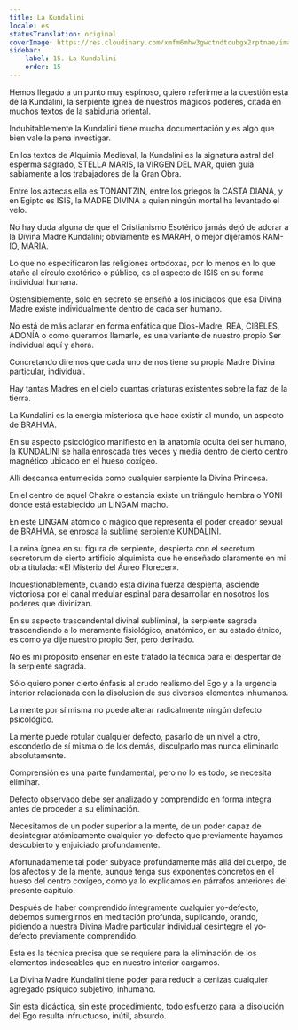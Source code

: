 ```yaml
---
title: La Kundalini
locale: es
statusTranslation: original
coverImage: https://res.cloudinary.com/xmfm6mhw3gwctndtcubgx2rptnae/image/upload/v1741354419/small_cover_la_gran_rebelion_28716e29d2.webp
sidebar:
    label: 15. La Kundalini
    order: 15
---
```

Hemos llegado a un punto muy espinoso, quiero referirme a la cuestión esta de la Kundalini, la serpiente ígnea de nuestros mágicos poderes, citada en muchos textos de la sabiduría oriental.

Indubitablemente la Kundalini tiene mucha documentación y es algo que bien vale la pena investigar.

En los textos de Alquimia Medieval, la Kundalini es la signatura astral del esperma sagrado, STELLA MARIS, la VIRGEN DEL MAR, quien guía sabiamente a los trabajadores de la Gran Obra.

Entre los aztecas ella es TONANTZIN, entre los griegos la CASTA DIANA, y en Egipto es ISIS, la MADRE DIVINA a quien ningún mortal ha levantado el velo.

No hay duda alguna de que el Cristianismo Esotérico jamás dejó de adorar a la Divina Madre Kundalini; obviamente es MARAH, o mejor dijéramos RAM-IO, MARIA.

Lo que no especificaron las religiones ortodoxas, por lo menos en lo que atañe al círculo exotérico o público, es el aspecto de ISIS en su forma individual humana.

Ostensiblemente, sólo en secreto se enseñó a los iniciados que esa Divina Madre existe individualmente dentro de cada ser humano.

No está de más aclarar en forma enfática que Dios-Madre, REA, CIBELES, ADONÍA o como queramos llamarle, es una variante de nuestro propio Ser individual aquí y ahora.

Concretando diremos que cada uno de nos tiene su propia Madre Divina particular, individual.

Hay tantas Madres en el cielo cuantas criaturas existentes sobre la faz de la tierra.

La Kundalini es la energía misteriosa que hace existir al mundo, un aspecto de BRAHMA.

En su aspecto psicológico manifiesto en la anatomía oculta del ser humano, la KUNDALINI se halla enroscada tres veces y media dentro de cierto centro magnético ubicado en el hueso coxígeo.

Allí descansa entumecida como cualquier serpiente la Divina Princesa.

En el centro de aquel Chakra o estancia existe un triángulo hembra o YONI donde está establecido un LINGAM macho.

En este LINGAM atómico o mágico que representa el poder creador sexual de BRAHMA, se enrosca la sublime serpiente KUNDALINI.

La reina ígnea en su figura de serpiente, despierta con el secretum secretorum de cierto artificio alquimista que he enseñado claramente en mi obra titulada: «El Misterio del Áureo Florecer».

Incuestionablemente, cuando esta divina fuerza despierta, asciende victoriosa por el canal medular espinal para desarrollar en nosotros los poderes que divinizan.

En su aspecto trascendental divinal subliminal, la serpiente sagrada trascendiendo a lo meramente fisiológico, anatómico, en su estado étnico, es como ya dije nuestro propio Ser, pero derivado.

No es mi propósito enseñar en este tratado la técnica para el despertar de la serpiente sagrada.

Sólo quiero poner cierto énfasis al crudo realismo del Ego y a la urgencia interior relacionada con la disolución de sus diversos elementos inhumanos.

La mente por sí misma no puede alterar radicalmente ningún defecto psicológico.

La mente puede rotular cualquier defecto, pasarlo de un nivel a otro, esconderlo de sí misma o de los demás, disculparlo mas nunca eliminarlo absolutamente.

Comprensión es una parte fundamental, pero no lo es todo, se necesita eliminar.

Defecto observado debe ser analizado y comprendido en forma íntegra antes de proceder a su eliminación.

Necesitamos de un poder superior a la mente, de un poder capaz de desintegrar atómicamente cualquier yo-defecto que previamente hayamos descubierto y enjuiciado profundamente.

Afortunadamente tal poder subyace profundamente más allá del cuerpo, de los afectos y de la mente, aunque tenga sus exponentes concretos en el hueso del centro coxígeo, como ya lo explicamos en párrafos anteriores del presente capítulo.

Después de haber comprendido íntegramente cualquier yo-defecto, debemos sumergirnos en meditación profunda, suplicando, orando, pidiendo a nuestra Divina Madre particular individual desintegre el yo-defecto previamente comprendido.

Esta es la técnica precisa que se requiere para la eliminación de los elementos indeseables que en nuestro interior cargamos.

La Divina Madre Kundalini tiene poder para reducir a cenizas cualquier agregado psíquico subjetivo, inhumano.

Sin esta didáctica, sin este procedimiento, todo esfuerzo para la disolución del Ego resulta infructuoso, inútil, absurdo.
